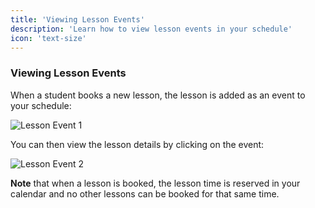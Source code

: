 ```yaml
---
title: 'Viewing Lesson Events'
description: 'Learn how to view lesson events in your schedule'
icon: 'text-size'
---
```


### Viewing Lesson Events

When a student books a new lesson, the lesson is added as an event to your schedule:

![Lesson Event 1](/images/lesson-event-1.png)

You can then view the lesson details by clicking on the event:

![Lesson Event 2](/images/lesson-event-2.png)

**Note** that when a lesson is booked, the lesson time is reserved in your calendar and no other lessons can be booked for that same time.
